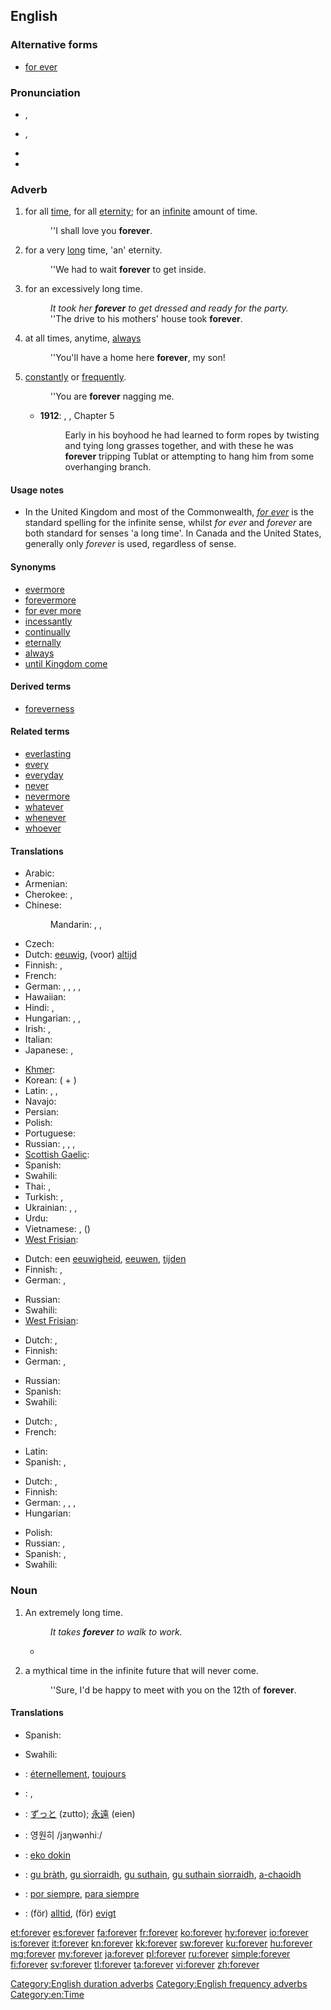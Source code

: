 ==English==

===Alternative forms===
* [[for ever]]

===Pronunciation===
* {{a|RP}} {{IPA|/fəɹˈɛvə/}}, {{SAMPA|/f@r"Ev@/}}
* {{a|GenAm}} {{IPA|/fəɹˈɛvɚ/}}, {{SAMPA|/f@r"Ev@`/}}
* {{audio|en-us-forever.ogg|Audio (US)}}
* {{rhymes|ɛvə(r)}}

===Adverb===
{{en-adv|-}}

# {{context|duration}} for all [[time]], for all [[eternity]]; for an [[infinite]] amount of time.
#: ''I shall love you '''forever'''.
# {{context|duration|colloquial}} for a very [[long]] time, 'an' eternity.
#: ''We had to wait '''forever''' to get inside.
# {{context|duration|colloquial}} for an excessively long time.
#: ''It took her '''forever''' to get dressed and ready for the party.''
#: ''The drive to his mothers' house took '''forever'''.
# at all times, anytime, [[always]]
#: ''You'll have a home here '''forever''', my son!
# {{context|frequency}} [[constantly]] or [[frequently]].
#: ''You are '''forever''' nagging me.
#* '''1912''': {{w|Edgar Rice Burroughs}}, {{w|Tarzan of the Apes}}, Chapter 5
#*: Early in his boyhood he had learned to form ropes by twisting and tying long grasses together, and with these he was '''forever''' tripping Tublat or attempting to hang him from some overhanging branch.

====Usage notes====
* In the United Kingdom and most of the Commonwealth, ''[[for ever]]'' is the standard spelling for the infinite sense, whilst ''for ever'' and ''forever'' are both standard for senses 'a long time'. In Canada and the United States, generally only ''forever'' is used, regardless of sense.

====Synonyms====
* [[evermore]]
* [[forevermore]]
* [[for ever more]]
* [[incessantly]]
* [[continual]]ly
* [[eternal]]ly
* [[always]]
* [[until Kingdom come]]

====Derived terms====
* [[foreverness]]

====Related terms====
* [[everlasting]]
* [[every]]
* [[everyday]]
* [[never]]
* [[nevermore]]
* [[whatever]]
* [[whenever]]
* [[whoever]]

====Translations====
{{trans-top|for all time, for all eternity; for an infinite amount of time}}
* Arabic: {{t|ar|إلى الأبد|tr='ílaa al-'ábad|sc=Arab}}
* Armenian: {{t|hy|ընդմիշտ|tr=ëndmišt|sc=Armn}}
* Cherokee: {{t|chr|ᎢᎪᎯᏛ|tr=i-go-hi-dv|sc=Cher}}, {{t|chr|ᎢᎪᎯᏓᏊᎨᏒ|tr=igohidaquugesv|sc=Cher}}
* Chinese:
*: Mandarin: {{t|zh|永久|tr=yǒngjiǔ|sc=Hani}}, {{t|zh|永遠|sc=Hani}}, {{t|zh|永远|tr=yǒngyuǎn|sc=Hani}}
* Czech: {{t-|cs|navždy}}
* Dutch: [[eeuwig]], (voor) [[altijd]]
* Finnish: {{t-|fi|ikuisesti}}, {{t|fi|ikiajoiksi}}
* French: {{t|fr|à jamais}}
* German: {{t-|de|für immer}}, {{t+|de|ewig}}, {{t+|de|unaufhörlich}}, {{t+|de|auf}} {{t+|de|immer}},  {{t|de|für eger}}
* Hawaiian: {{tø|haw|mau loa}}
* Hindi: {{t|hi|हमेशा के लिए|tr=hameśā ke li'e|sc=Deva}}, {{t|hi|कभी के लिए|tr=kabhī ke li'e|sc=Deva}}
* Hungarian: {{t+|hu|örökre}},  {{t+|hu|örökké}},  {{t-|hu|mindörökké}}
* Irish: {{t|ga|go bráth|xs=Irish}}, {{t-|ga|go deo|xs=Irish}}
* Italian: {{t|it|per sempre}}
* Japanese: {{t|ja|永久|tr=えいきゅうに, eikyū-ni|alt=永久に|sc=Jpan}}, {{t|ja|永遠|tr=えいえんに, eien-ni|alt=永遠に|sc=Jpan}}
{{trans-mid}}
* [[Khmer]]: {{t-|km|រហូត|tr=rahoat|sc=Khmr|xs=Khmer}}
* Korean: {{t|ko|영원|tr=yeongwon-hi|alt=영원히|sc=Hang}} ({{t|ko|永遠|sc=Hang}} + {{t|ko|히|sc=Hang}})
* Latin: {{t|la|in perpetuum}}, {{t|la|in omne tempus}}, {{t|la|perpetuum}}
* Navajo: {{tø|nv|hoolʼáágóó}}
* Persian: {{t|fa|برای همیشه|tr=barâ-ye hamiše|sc=fa-Arab}}
* Polish: {{t-|pl|na zawsze}}
* Portuguese: {{t|pt|para sempre}}
* Russian: {{t+|ru|вечно|tr=véčno}}, {{t+|ru|всегда|tr=vsegdá}}, {{t+|ru|навсегда|tr=navsegdá}}, {{t|ru|навеки|tr=navéki}}
* [[Scottish Gaelic]]: {{t-|gd|gu bràth|xs=Scottish Gaelic}}
* Spanish: {{t|es|para siempre}}
* Swahili: {{t+|sw|milele|xs=Swahili}}
* Thai: {{t|th|ตลอดไป|tr=dtà-lòt-bpai|sc=Thai}}, {{t|th|นิรันดร์ |tr=ní-ran|sc=Thai}}
* Turkish: {{t|tr|sonsuza kadar}}, {{t|tr|sonsuza dek}}
* Ukrainian: {{t|uk|назавжди|tr=nazávždy, nazavždý|sc=Cyrl}}, {{t|uk|навік|tr=navík|sc=Cyrl}}, {{t|uk|вічно|tr=víčno|sc=Cyrl}}
* Urdu: {{t|ur|ہمیشہ کے لئے|tr=hameśā ke li'e|sc=ur-Arab}}
* Vietnamese: {{t|vi|mãi mãi}}, {{t|vi|vĩnh viễn}} ({{t|vi|永遠}})
* [[West Frisian]]: {{t|fy|ivich|xs=West Frisian}}
{{trans-bottom}}

{{trans-top|''(colloquially)'' for a very long time}}
* Dutch: een [[eeuwigheid]], [[eeuwen]], [[tijden]] {{p}}
* Finnish: {{t-|fi|ikuisuus|alt=ikuisuuden}}, {{t|fi|ikiajoiksi}}
* German: {{t+|de|ewig}}, {{t-|de|für immer}}
{{trans-mid}}
* Russian: {{t|ru|целую вечность|tr=céluju véčnost'}}
* Swahili: {{t+|sw|milele|xs=Swahili}}
* [[West Frisian]]: {{t|fy|ivich|xs=West Frisian}}
{{trans-bottom}}

{{trans-top|''(colloquially)'' for an excessively long time}}
* Dutch: {{t+|nl|eeuwig}}, {{t-|nl|eindeloos}}
* Finnish: {{t-|fi|ikuisuus|alt=ikuisuuden}}
* German: {{t+|de|ewig}}, {{t-|de|für immer}}
{{trans-mid}}
* Russian: {{t|ru|целую вечность|tr=céluju véčnost'}}
* Spanish: {{t|es|por siempre}}
* Swahili: {{t+|sw|milele|xs=Swahili}}
{{trans-bottom}}

{{trans-top|at all times, anytime, allways}}
* Dutch: {{t+|nl|steeds}}, {{t+|nl|altijd}}
* French: {{t|fr|toujours}}
{{trans-mid}}
* Latin: {{t|la|semper}}
* Spanish: {{t|es|para siempre}}, {{t|es|siempre}}
{{trans-bottom}}

{{trans-top|''(colloquially)'' constantly or frequently}}
* Dutch: {{t-|nl|steed}}, {{t+|nl|altijd}}
* Finnish: {{t+|fi|aina}}
* German: {{t+|de|ewig}}, {{t+|de|ständig}}, {{t+|de|unaufhörlich}}, {{t+|de|andauernd}}
* Hungarian: {{t+|hu|örökké}}
{{trans-mid}}
* Polish: {{t|pl|cały czas|m}}
* Russian: {{t+|ru|вечно|tr=véčno}}, {{t+|ru|постоянно|sc=Cyrl|tr=postojánno}}
* Spanish: {{t|es|constantemente}}, {{t|es|sin cesar}}
* Swahili: {{t+|sw|milele|xs=Swahili}}
{{trans-bottom}}

===Noun===
{{en-noun}}

# An extremely long time.
#: ''It takes '''forever''' to walk to work.''
#* {{quote-journal|date=September|year=2001|vol=225|issue=36|page=12|title=The Braves' last stand|author=Michael Knisley|journal=Sporting News|passage=It's been a fortnight of '''forevers''' since the Braves could count on a late-game comeback.}}
# {{colloquial}} a mythical time in the infinite future that will never come.
#: ''Sure, I'd be happy to meet with you on the 12th of '''forever'''.

====Translations====
{{trans-top|''(colloquially)'' a mythical time in the infinite future that will never come}}
* Spanish: {{t|es|eternidad}}
{{trans-mid}}
* Swahili: {{t+|sw|milele|xs=Swahili}}
{{trans-bottom}}

{{checktrans-top}}
* {{ttbc|fr}}: [[éternellement]], [[toujours]]
* {{ttbc|he}}: {{t-|he|לעד|tr=la'ad}}, {{t|he|לנצח|tr=laneitzach}}
* {{ttbc|ja}}: [[ずっと]] (zutto); [[永遠]] (eien)
* {{ttbc|ko}}: 영원히 /jɜŋwənhiː/
{{trans-mid}}
* {{ttbc|na}}: [[eko dokin]]
* {{ttbc|gd}}: [[gu bràth]], [[gu sìorraidh]], [[gu suthain]], [[gu suthain sìorraidh]], [[a-chaoidh]]
* {{ttbc|es}}: [[por siempre]], [[para siempre]]
* {{ttbc|sv}}: (för) [[alltid]], (för) [[evigt]]
{{trans-bottom}}

[[Category:English duration adverbs]]
[[Category:English frequency adverbs]]
[[Category:en:Time]]

[[et:forever]]
[[es:forever]]
[[fa:forever]]
[[fr:forever]]
[[ko:forever]]
[[hy:forever]]
[[io:forever]]
[[is:forever]]
[[it:forever]]
[[kn:forever]]
[[kk:forever]]
[[sw:forever]]
[[ku:forever]]
[[hu:forever]]
[[mg:forever]]
[[my:forever]]
[[ja:forever]]
[[pl:forever]]
[[ru:forever]]
[[simple:forever]]
[[fi:forever]]
[[sv:forever]]
[[tl:forever]]
[[ta:forever]]
[[vi:forever]]
[[zh:forever]]